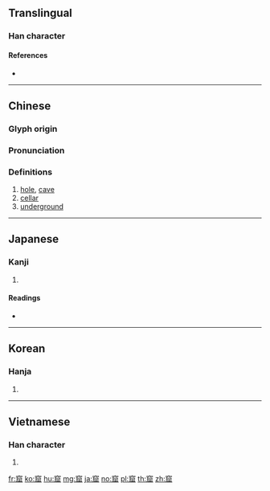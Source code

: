 {{character info/new}}
==Translingual==

===Han character===
{{Han char|rn=116|rad=穴|as=08|sn=13|four=30272|canj=JCSUU}}

====References====
* {{Han ref|kx=0866.330|dkj=25552|dj=1294.320|hdz=42734.140|uh=7A9F|ud=31391|bh=B85D|bd=47197}}

----

==Chinese==
{{zh-forms}}

===Glyph origin===
{{Han etym}}

===Pronunciation===
{{zh-pron
|m=kū
|c=gwat6,fat1
|h=pfs=fut
|md=
|mn=khut
|w=
|mc=y
|oc=y
|cat=n
}}

===Definitions===
{{zh-hanzi}}

# [[hole]], [[cave]]
# [[cellar]]
# [[underground]]

----

==Japanese==

===Kanji===
{{ja-kanji|grade=|rs=穴08}}

# {{defn|lang=ja|sort=穴08}}

====Readings====
* {{ja-readings|goon=[[こち]] (kochi)|kanon=[[こつ]] (kotsu)|kanyoon=[[くつ]] (kutsu)|kun=[[いわや]] (iwaya)}}

----

==Korean==

===Hanja===
{{ko-hanja|hangeul=굴|eumhun=|rv=gul|mr=kul|y=kwul}}

# {{defn|lang=ko|sort=穴08}}

----

==Vietnamese==

===Han character===
{{vi-hantu|quật|rs=穴08}}

# {{defn|vi}}

[[fr:窟]]
[[ko:窟]]
[[hu:窟]]
[[mg:窟]]
[[ja:窟]]
[[no:窟]]
[[pl:窟]]
[[th:窟]]
[[zh:窟]]